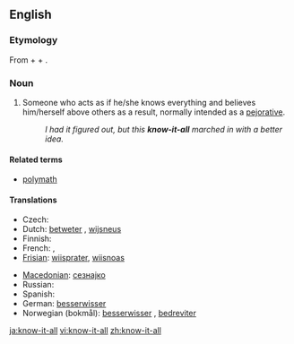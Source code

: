 ==English==

===Etymology===
From {{term|know}} + {{term|it}} + {{term|all}}.

===Noun===
{{en-noun|sg=[[know]]-[[it]]-[[all]]}}

# Someone who acts as if he/she knows everything and believes him/herself above others as a result, normally intended as a [[pejorative]].
#: ''I had it figured out, but this '''know-it-all''' marched in with a better idea.''

====Related terms====
*[[polymath]]

====Translations====
{{trans-top|someone who acts as though they know everyting}}
* Czech: {{t-|cs|vševěd|m}}
* Dutch: [[betweter]] {{m}}, [[wijsneus]] {{m}}
* Finnish: {{t-|fi|kaikkitietävä}}
* French: {{t+|fr|pédant|m}}, {{t+|fr|pédante|f}}
* [[Frisian]]: [[wiisprater]], [[wiisnoas]]
{{trans-mid}}
* [[Macedonian]]: [[сезнајко]] {{n}}
* Russian: {{t|ru|всезнайка|m|f|tr=vs'eznájka|sc=Cyrl}}
* Spanish: {{t-|es|sabelotodo}}
* German: [[besserwisser]] {{m}}
* Norwegian (bokmål): [[besserwisser]] {{m}}, [[bedreviter]] {{m}}
{{trans-bottom}}

[[ja:know-it-all]]
[[vi:know-it-all]]
[[zh:know-it-all]]